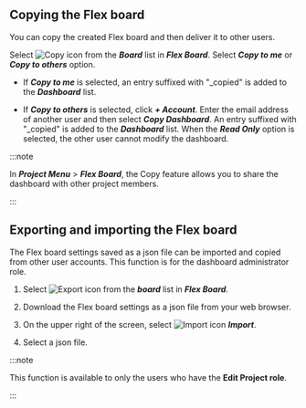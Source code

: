 ## Copying the Flex board

You can copy the created Flex board and then deliver it to other users.

Select ![Copy icon](/img/ico-copy.svg) from the **_Board_** list in **_Flex Board_**. Select **_Copy to me_** or **_Copy to others_** option.

- If **_Copy to me_** is selected, an entry suffixed with "\_copied" is added to the **_Dashboard_** list.

- If **_Copy to others_** is selected, click **_+ Account_**. Enter the email address of another user and then select **_Copy Dashboard_**. An entry suffixed with "\_copied" is added to the **_Dashboard_** list. When the **_Read Only_** option is selected, the other user cannot modify the dashboard.

:::note

In **_Project Menu_** > **_Flex Board_**, the Copy feature allows you to share the dashboard with other project members.

:::

## Exporting and importing the Flex board

The Flex board settings saved as a json file can be imported and copied from other user accounts. This function is for the dashboard administrator role.

1. Select ![Export icon](/img/ico-export.svg) from the **_board_** list in **_Flex Board_**. 

2. Download the Flex board settings as a json file from your web browser.

3. On the upper right of the screen, select ![Import icon](/img/ico-import.svg) **_Import_**.

4. Select a json file.

:::note

This function is available to only the users who have the **Edit Project role**.

:::
